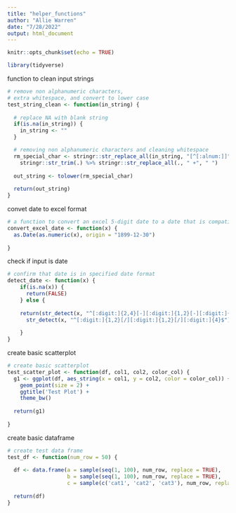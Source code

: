 ```yaml
---
title: "helper_functions"
author: "Allie Warren"
date: "7/28/2022"
output: html_document
---
```


```r
knitr::opts_chunk$set(echo = TRUE)

library(tidyverse)
```

function to clean input strings

```r

# remove non alphanumeric characters,
# extra whitespace, and convert to lower case
test_string_clean <- function(in_string) {
  
  # replace NA with blank string
  if(is.na(in_string)) {
    in_string <- ""
  }

  # removing non alphanumeric characters and cleaning whitespace
  rm_special_char <- stringr::str_replace_all(in_string, "[^[:alnum:]]", " ") %>%
    stringr::str_trim(.) %>% stringr::str_replace_all(., " +", " ")
  
  out_string <- tolower(rm_special_char)
  
  return(out_string)
}

```


convet date to excel format

```r

# a function to convert an excel 5-digit date to a date that is compatible with WDRS
convert_excel_date <- function(x) {
  as.Date(as.numeric(x), origin = "1899-12-30")
  
}

```


check if input is date

```r

# confirm that date is in specified date format
detect_date <- function(x) {
    if(is.na(x)) {
      return(FALSE)
    } else {
      
    return(str_detect(x, "^[:digit:]{2,4}[-][:digit:]{1,2}[-][:digit:]{1,2}$") |
      str_detect(x, "^[:digit:]{1,2}[/][:digit:]{1,2}[/][:digit:]{4}$"))
      
    }
}

```


create basic scatterplot

```r

# create basic scatterplot
test_scatter_plot <- function(df, col1, col2, color_col) {
  g1 <- ggplot(df, aes_string(x = col1, y = col2, color = color_col)) +
    geom_point(size = 2) +
    ggtitle('Test Plot') +
    theme_bw()
  
  return(g1)
  
}


```

create basic dataframe

```r

# create test data frame
test_df <- function(num_row = 50) {
  
  df <- data.frame(a = sample(seq(1, 100), num_row, replace = TRUE),
                   b = sample(seq(1, 100), num_row, replace = TRUE),
                   c = sample(c('cat1', 'cat2', 'cat3'), num_row, replace = TRUE))
  
  return(df)
}

```